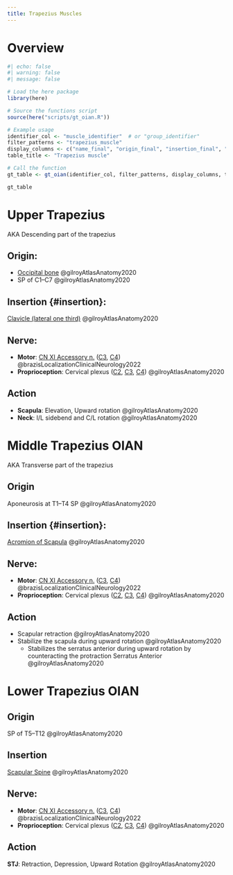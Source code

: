 ```yaml
---
title: Trapezius Muscles
---
```

# Overview

```r
#| echo: false
#| warning: false
#| message: false

# Load the here package
library(here)

# Source the functions script
source(here("scripts/gt_oian.R"))

# Example usage
identifier_col <- "muscle_identifier"  # or "group_identifier"
filter_patterns <- "trapezius_muscle"
display_columns <- c("name_final", "origin_final", "insertion_final", "innervation_final", "action_final")
table_title <- "Trapezius muscle"

# Call the function
gt_table <- gt_oian(identifier_col, filter_patterns, display_columns, table_title)

gt_table
```

# Upper Trapezius
AKA Descending part of the trapezius

## Origin: 

- [Occipital bone]({{< var ref-occipital-bone.path >}}) @gilroyAtlasAnatomy2020
- SP of C1–C7 @gilroyAtlasAnatomy2020

## Insertion {#insertion}:

[Clavicle (lateral one third)]({{< var ref-clavicle-bone.path >}}) @gilroyAtlasAnatomy2020

## Nerve: 

- **Motor**: [CN XI Accessory n.]({{< var ref-cn11.path >}}) ([C3]({{< var ref-nerve-root.c3 >}}), [C4]({{< var ref-nerve-root.c4 >}})) @brazisLocalizationClinicalNeurology2022
- **Proprioception**: Cervical plexus ([C2]({{< var ref-nerve-root.c2 >}}), [C3]({{< var ref-nerve-root.c3 >}}), [C4]({{< var ref-nerve-root.c4 >}})) @gilroyAtlasAnatomy2020

## Action {#action}

- **Scapula**: Elevation, Upward rotation @gilroyAtlasAnatomy2020
- **Neck**: I/L sidebend and C/L rotation @gilroyAtlasAnatomy2020



# Middle Trapezius OIAN
AKA Transverse part of the trapezius

## Origin

Aponeurosis at T1–T4 SP @gilroyAtlasAnatomy2020


## Insertion {#insertion}:

[Acromion of Scapula]({{< var ref-scapula-bone.path >}}) @gilroyAtlasAnatomy2020

## Nerve: 

- **Motor**: [CN XI Accessory n.]({{< var ref-cn11.path >}}) ([C3]({{< var ref-nerve-root.c3 >}}), [C4]({{< var ref-nerve-root.c4 >}})) @brazisLocalizationClinicalNeurology2022
- **Proprioception**: Cervical plexus ([C2]({{< var ref-nerve-root.c2 >}}), [C3]({{< var ref-nerve-root.c3 >}}), [C4]({{< var ref-nerve-root.c4 >}})) @gilroyAtlasAnatomy2020

## Action

- Scapular retraction @gilroyAtlasAnatomy2020
- Stabilize the scapula during upward rotation @gilroyAtlasAnatomy2020
    - Stabilizes the serratus anterior during upward rotation by counteracting the protraction Serratus Anterior @gilroyAtlasAnatomy2020




# Lower Trapezius OIAN

## Origin
SP of T5–T12 @gilroyAtlasAnatomy2020

## Insertion {#insertion}

[Scapular Spine]({{< var ref-scapula-bone.path >}}) @gilroyAtlasAnatomy2020

## Nerve: 
- **Motor**: [CN XI Accessory n.]({{< var ref-cn11.path >}}) ([C3]({{< var ref-nerve-root.c3 >}}), [C4]({{< var ref-nerve-root.c4 >}})) @brazisLocalizationClinicalNeurology2022
- **Proprioception**: Cervical plexus ([C2]({{< var ref-nerve-root.c2 >}}), [C3]({{< var ref-nerve-root.c3 >}}), [C4]({{< var ref-nerve-root.c4 >}})) @gilroyAtlasAnatomy2020

## Action

**STJ**: Retraction, Depression, Upward Rotation @gilroyAtlasAnatomy2020
